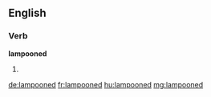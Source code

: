 ==English==

===Verb===
'''lampooned'''

# {{past of|lampoon}}

[[de:lampooned]]
[[fr:lampooned]]
[[hu:lampooned]]
[[mg:lampooned]]